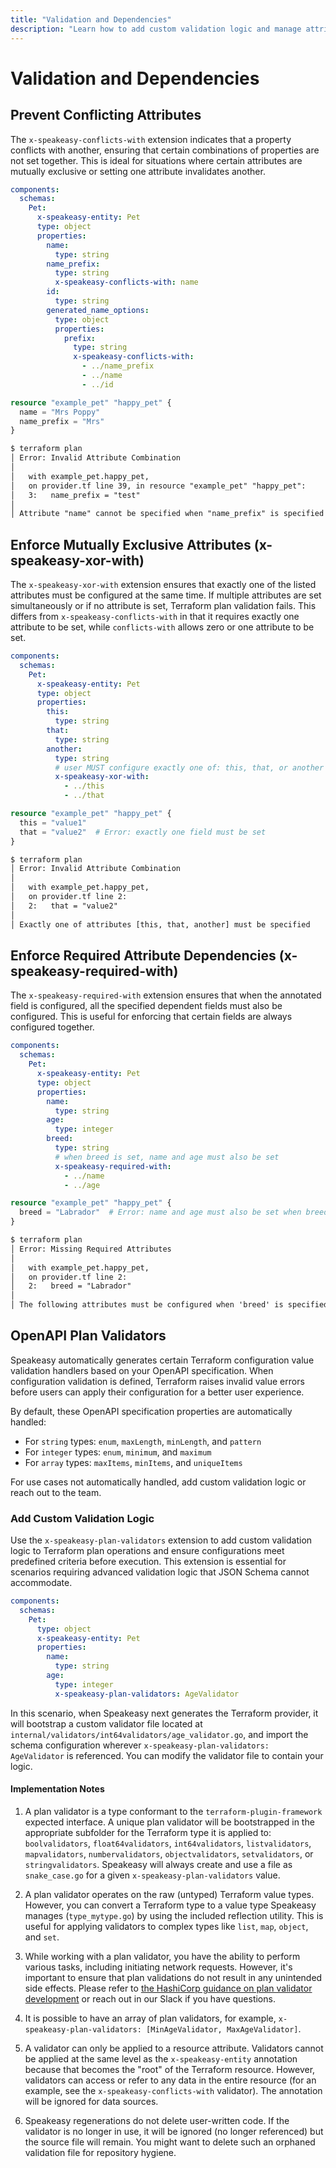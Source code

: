 ```yaml
---
title: "Validation and Dependencies"
description: "Learn how to add custom validation logic and manage attribute dependencies in your Terraform provider."
---
```




# Validation and Dependencies

##  Prevent Conflicting Attributes

The `x-speakeasy-conflicts-with` extension indicates that a property conflicts with another, ensuring that certain combinations of properties are not set together. This is ideal for situations where certain attributes are mutually exclusive or setting one attribute invalidates another.

```yaml
components:
  schemas:
    Pet:
      x-speakeasy-entity: Pet
      type: object
      properties:
        name:
          type: string
        name_prefix:
          type: string
          x-speakeasy-conflicts-with: name
        id:
          type: string
        generated_name_options:
          type: object
          properties:
            prefix:
              type: string
              x-speakeasy-conflicts-with:
                - ../name_prefix
                - ../name
                - ../id
```

```tf
resource "example_pet" "happy_pet" {
  name = "Mrs Poppy"
  name_prefix = "Mrs"
}
```

```txt
$ terraform plan
│ Error: Invalid Attribute Combination
│ 
│   with example_pet.happy_pet,
│   on provider.tf line 39, in resource "example_pet" "happy_pet":
│   3:   name_prefix = "test"
│ 
│ Attribute "name" cannot be specified when "name_prefix" is specified
```

## Enforce Mutually Exclusive Attributes (x-speakeasy-xor-with)

The `x-speakeasy-xor-with` extension ensures that exactly one of the listed attributes must be configured at the same time. If multiple attributes are set simultaneously or if no attribute is set, Terraform plan validation fails. This differs from `x-speakeasy-conflicts-with` in that it requires exactly one attribute to be set, while `conflicts-with` allows zero or one attribute to be set.

```yaml
components:
  schemas:
    Pet:
      x-speakeasy-entity: Pet
      type: object
      properties:
        this:
          type: string
        that:
          type: string
        another:
          type: string
          # user MUST configure exactly one of: this, that, or another
          x-speakeasy-xor-with:
            - ../this
            - ../that
```

```tf
resource "example_pet" "happy_pet" {
  this = "value1"
  that = "value2"  # Error: exactly one field must be set
}
```

```txt
$ terraform plan
│ Error: Invalid Attribute Combination
│ 
│   with example_pet.happy_pet,
│   on provider.tf line 2:
│   2:   that = "value2"
│ 
│ Exactly one of attributes [this, that, another] must be specified
```

## Enforce Required Attribute Dependencies (x-speakeasy-required-with)

The `x-speakeasy-required-with` extension ensures that when the annotated field is configured, all the specified dependent fields must also be configured. This is useful for enforcing that certain fields are always configured together.

```yaml
components:
  schemas:
    Pet:
      x-speakeasy-entity: Pet
      type: object
      properties:
        name:
          type: string
        age:
          type: integer
        breed:
          type: string
          # when breed is set, name and age must also be set
          x-speakeasy-required-with:
            - ../name
            - ../age
```

```tf
resource "example_pet" "happy_pet" {
  breed = "Labrador"  # Error: name and age must also be set when breed is set
}
```

```txt
$ terraform plan
│ Error: Missing Required Attributes
│ 
│   with example_pet.happy_pet,
│   on provider.tf line 2:
│   2:   breed = "Labrador"
│ 
│ The following attributes must be configured when 'breed' is specified: [name, age]
```

## OpenAPI Plan Validators

Speakeasy automatically generates certain Terraform configuration value validation handlers based on your OpenAPI specification. When configuration validation is defined, Terraform raises invalid value errors before users can apply their configuration for a better user experience.

By default, these OpenAPI specification properties are automatically handled:

- For `string` types: `enum`, `maxLength`, `minLength`, and `pattern`
- For `integer` types: `enum`, `minimum`, and `maximum`
- For `array` types: `maxItems`, `minItems`, and `uniqueItems`

For use cases not automatically handled, add custom validation logic or reach out to the team.

### Add Custom Validation Logic

Use the `x-speakeasy-plan-validators` extension to add custom validation logic to Terraform plan operations and ensure configurations meet predefined criteria before execution. This extension is essential for scenarios requiring advanced validation logic that JSON Schema cannot accommodate.

```yaml
components:
  schemas:
    Pet:
      type: object
      x-speakeasy-entity: Pet
      properties:
        name:
          type: string
        age:
          type: integer
          x-speakeasy-plan-validators: AgeValidator
```

In this scenario, when Speakeasy next generates the Terraform provider, it will bootstrap a custom validator file located at `internal/validators/int64validators/age_validator.go`, and import the schema configuration wherever `x-speakeasy-plan-validators: AgeValidator` is referenced. You can modify the validator file to contain your logic.

#### Implementation Notes

1. A plan validator is a type conformant to the `terraform-plugin-framework` expected interface. A unique plan validator will be bootstrapped in the appropriate subfolder for the Terraform type it is applied to: `boolvalidators`, `float64validators`, `int64validators`, `listvalidators`, `mapvalidators`, `numbervalidators`, `objectvalidators`, `setvalidators`, or `stringvalidators`. Speakeasy will always create and use a file as `snake_case.go` for a given `x-speakeasy-plan-validators` value.

2. A plan validator operates on the raw (untyped) Terraform value types. However, you can convert a Terraform type to a value type Speakeasy manages (`type_mytype.go`) by using the included reflection utility. This is useful for applying validators to complex types like `list`, `map`, `object`, and `set`.

3. While working with a plan validator, you have the ability to perform various tasks, including initiating network requests. However, it's important to ensure that plan validations do not result in any unintended side effects. Please refer to [the HashiCorp guidance on plan validator development](https://developer.hashicorp.com/terraform/plugin/framework/validation) or reach out in our Slack if you have questions. 

4. It is possible to have an array of plan validators, for example, `x-speakeasy-plan-validators: [MinAgeValidator, MaxAgeValidator]`.

5. A validator can only be applied to a resource attribute. Validators cannot be applied at the same level as the `x-speakeasy-entity` annotation because that becomes the "root" of the Terraform resource. However, validators can access or refer to any data in the entire resource (for an example, see the `x-speakeasy-conflicts-with` validator). The annotation will be ignored for data sources.

6. Speakeasy regenerations do not delete user-written code. If the validator is no longer in use, it will be ignored (no longer referenced) but the source file will remain. You might want to delete such an orphaned validation file for repository hygiene.
